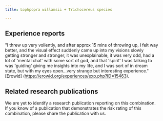 ---
title: Lophpopra willamsii + Trichocereus species

---

## Experience reports

"I threw up very voliently, and after approx 15 mins of throwing up, I felt way better, and the visual effect suddenly came up into my visions slowly getting stronger and stronger, it was unexplainable, it was very odd, had a lot of 'mental chat' with some sort of god, and that 'spirit' I was talking to was 'guiding' giving me insights into my life, and I was sort of in dream state, but with my eyes open...very strange but interesting experience." [Erowid] (https://erowid.org/experiences/exp.php?ID=15463).

## Related research publications

We are yet to identify a research publication reporting on this combination. If you know of a publication that demonstrates the risk rating of this combination, please share the publication with us.



